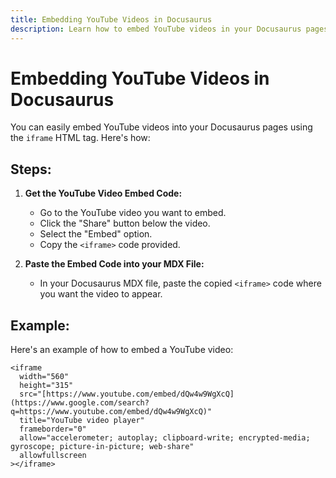 ```yaml
---
title: Embedding YouTube Videos in Docusaurus
description: Learn how to embed YouTube videos in your Docusaurus pages.
---
```


# Embedding YouTube Videos in Docusaurus

You can easily embed YouTube videos into your Docusaurus pages using the `iframe` HTML tag. Here's how:

## Steps:

1.  **Get the YouTube Video Embed Code:**
    * Go to the YouTube video you want to embed.
    * Click the "Share" button below the video.
    * Select the "Embed" option.
    * Copy the `<iframe>` code provided.

2.  **Paste the Embed Code into your MDX File:**
    * In your Docusaurus MDX file, paste the copied `<iframe>` code where you want the video to appear.

## Example:

Here's an example of how to embed a YouTube video:

```mdx
<iframe
  width="560"
  height="315"
  src="[https://www.youtube.com/embed/dQw4w9WgXcQ](https://www.google.com/search?q=https://www.youtube.com/embed/dQw4w9WgXcQ)"
  title="YouTube video player"
  frameborder="0"
  allow="accelerometer; autoplay; clipboard-write; encrypted-media; gyroscope; picture-in-picture; web-share"
  allowfullscreen
></iframe>